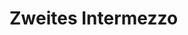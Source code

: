 # Zweites Intermezzo


<!-- > **Ziele** -->
<!-- > -->
<!-- > + ... -->
<!-- > -->
<!-- > **Material** -->
<!-- > -->
<!-- > + Folien zur Vorlesung zum Zweiten Intermezzo ([pdf](files/Stoffdidaktik-WiSe2223-Kap9.pdf), [Keynote](files/Stoffdidaktik-WiSe2223-Kap9.key)) -->




<!-- ## Stoffdidaktische Analyse -->

<!-- ### formal -->

<!-- ### semantisch -->

<!-- ### konkret  -->

<!-- ### empirisch -->

<!-- ## Lernhandlungen  -->

<!-- ### Arbeitsmittel -->

<!-- ml 224 -->

<!-- ### Aufgaben -->

<!-- ## Lernpfad -->


<!-- ## Zum Nachbereiten {#zweites-intermezzo-nachbereitung} -->
